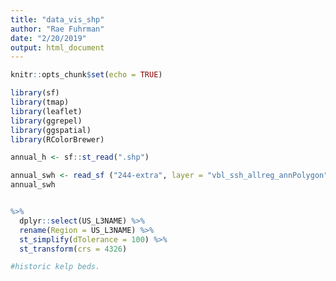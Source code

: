 ```yaml
---
title: "data_vis_shp"
author: "Rae Fuhrman"
date: "2/20/2019"
output: html_document
---
```


```r
knitr::opts_chunk$set(echo = TRUE)
```

```r

library(sf)
library(tmap)
library(leaflet)
library(ggrepel)
library(ggspatial)
library(RColorBrewer)

annual_h <- sf::st_read(".shp")

annual_swh <- read_sf ("244-extra", layer = "vbl_ssh_allreg_annPolygon") 
annual_swh


%>% 
  dplyr::select(US_L3NAME) %>% 
  rename(Region = US_L3NAME) %>% 
  st_simplify(dTolerance = 100) %>% 
  st_transform(crs = 4326)

#historic kelp beds. 

```

